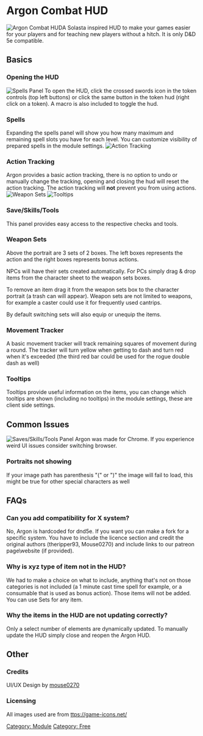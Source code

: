 # Argon Combat HUD

![Argon Combat HUD](Argon_main_hud.png 'Argon Combat HUD')A Solasta
inspired HUD to make your games easier for your players and for teaching
new players without a hitch. It is only D&D 5e compatible.

## Basics

### Opening the HUD

![Spells Panel](Hudspells.png 'Spells Panel') To open the HUD, click the
crossed swords icon in the token controls (top left buttons) or click
the same button in the token hud (right click on a token). A macro is
also included to toggle the hud.

### Spells

Expanding the spells panel will show you how many maximum and remaining
spell slots you have for each level. You can customize visibility of
prepared spells in the module settings. ![Action
Tracking](Argonactiontracking.png 'Action Tracking')

### Action Tracking

Argon provides a basic action tracking, there is no option to undo or
manually change the tracking, opening and closing the hud will reset the
action tracking. The action tracking will **not** prevent you from using
actions. ![Weapon Sets](Weapon_Sets.png 'Weapon Sets')
![Tooltips](Argontooltips.png 'Tooltips')

### Save/Skills/Tools

This panel provides easy access to the respective checks and tools.

### Weapon Sets

Above the portrait are 3 sets of 2 boxes. The left boxes represents the
action and the right boxes represents bonus actions.

NPCs will have their sets created automatically. For PCs simply drag &
drop items from the character sheet to the weapon sets boxes.

To remove an item drag it from the weapon sets box to the character
portrait (a trash can will appear). Weapon sets are not limited to
weapons, for example a caster could use it for frequently used cantrips.

By default switching sets will also equip or unequip the items.

### Movement Tracker

A basic movement tracker will track remaining squares of movement during
a round. The tracker will turn yellow when getting to dash and turn red
when it's exceeded (the third red bar could be used for the rogue double
dash as well)

### Tooltips

Tooltips provide useful information on the items, you can change which
tooltips are shown (including no tooltips) in the module settings, these
are client side settings.

## Common Issues

![Saves/Skills/Tools
Panel](Saveskilltoolshud.png 'Saves/Skills/Tools Panel') Argon was made
for Chrome. If you experience weird UI issues consider switching
browser.

### Portraits not showing

If your image path has parenthesis "(" or ")" the image will fail to
load, this might be true for other special characters as well

## FAQs

### Can you add compatibility for X system?

No, Argon is hardcoded for dnd5e. If you want you can make a fork for a
specific system. You have to include the licence section and credit the
original authors (theripper93, Mouse0270) and include links to our
patreon page\website (if provided).

### Why is xyz type of item not in the HUD?

We had to make a choice on what to include, anything that's not on those
categories is not included (a 1 minute cast time spell for example, or a
consumable that is used as bonus action). Those items will not be added.
You can use Sets for any item.

### Why the items in the HUD are not updating correctly?

Only a select number of elements are dynamically updated. To manually
update the HUD simply close and reopen the Argon HUD.

## Other

### Credits

UI/UX Design by [mouse0270](https://github.com/mouse0270)

### Licensing

All images used are from
[ttps://game-icons.net/](https://game-icons.net/)

[Category: Module](Category:_Module 'wikilink') [Category:
Free](Category:_Free 'wikilink')
